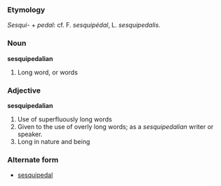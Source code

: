 ===Etymology===
''Sesqui-'' + ''pedal'': cf. F. ''sesquipédal'', L. ''sesquipedalis''.

===Noun===
'''sesquipedalian'''

#Long word, or words

===Adjective===
'''sesquipedalian'''

#Use of superfluously long words
#Given to the use of overly long words; as a ''sesquipedalian'' writer or speaker.
#Long in nature and being

===Alternate form===
* [[sesquipedal]]